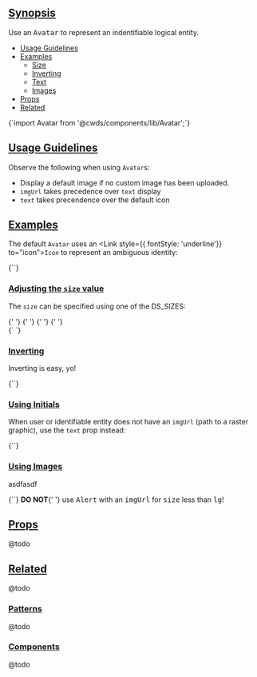 
## <a href="#Synopsis">Synopsis</a>

<p className="lead">Use an <tt>Avatar</tt> to represent an indentifiable logical entity.</p>

* [Usage Guidelines](#Usage-Guidelines)
* [Examples](#Examples)
  * [Size](#Adjusting-the-size-value)
  * [Inverting](#Inverting)
  * [Text](#Using-Initials)
  * [Images](#Using-Images)
* [Props](#Props)
* [Related](#Related)

<DemoCard>
  <Avatar />
</DemoCard>

<SyntaxHighlighter language="jsx" style={xonokai}>
  {`import Avatar from '@cwds/components/lib/Avatar';`}
</SyntaxHighlighter>

## <a href="#Usage-Guidelines">Usage Guidelines</a>

Observe the following when using `Avatar`s:

* Display a default image if no custom image has been uploaded.
* `imgUrl` takes precedence over `text` display
* `text` takes precendence over the default icon

## <a href="#Examples">Examples</a>

The default `Avatar` uses an <Link style={{ fontStyle: 'underline'}} to="icon">`Icon`</Link> to represent an ambiguous identity:

<div className="mb-3">
  <Avatar />
</div>

<SyntaxHighlighter language="jsx" style={xonokai}>
  {`<Avatar />`}
</SyntaxHighlighter>

### <a href="#Adjusting-the-size-value">Adjusting the `size` value</a>

The `size` can be specified using one of the <Link to="/core-style#Sizing">DS_SIZES</Link>:

<div className="mb-3">
  <Avatar size="xs" />{' '}
  <Avatar size="sm" />{' '}
  <Avatar size="md" />{' '}
  <Avatar size="lg" />{' '}
  <Avatar size="xl" />
</div>

<SyntaxHighlighter language="jsx" style={xonokai}>
{`<Avatar size="xs" />
<Avatar size="sm" />
<Avatar size="md" />
<Avatar size="lg" />
<Avatar size="xl" />`}
</SyntaxHighlighter>

### <a href="#Inverting">Inverting</a>

Inverting is easy, yo!

<div className="mb-3">
  <Avatar invert />
</div>

<SyntaxHighlighter language="jsx" style={xonokai}>
  {`<Avatar invert />`}
</SyntaxHighlighter>

### <a href="#Using-Initials">Using Initials</a>

When user or identifiable entity does not have an `imgUrl` (path to a raster graphic), use the `text` prop instead:

<div className="mb-3">
  <Avatar text="DE" />
</div>

<SyntaxHighlighter language="jsx" style={xonokai}>
  {`<Avatar size="lg" text="DE" />`}
</SyntaxHighlighter>

### <a href="#Using-Images">Using Images</a>

asdfasdf

<div className="mb-3">
  <Avatar
    imgUrl="https://upload.wikimedia.org/wikipedia/commons/a/a1/Boudin-eugene-c-face-half.jpg"
    size="lg"
  />
</div>

<SyntaxHighlighter language="jsx" style={xonokai}>
{`<Avatar
  imgUrl="//images.com/some-face.jpg"
  size="lg"
/>`}
</SyntaxHighlighter>

<Alert color="warning">
  <strong>DO NOT</strong>{' '}
  use <tt>Alert</tt> with an <tt>imgUrl</tt> for <tt>size</tt> less than <tt>lg</tt>!
</Alert>

## <a href="#Props">Props</a>

@todo

## <a href="#Related">Related</a>

@todo

### <a href="#Patterns">Patterns</a>

@todo

### <a href="#Components">Components</a>

@todo
